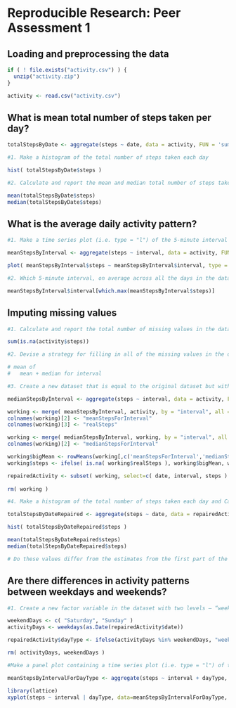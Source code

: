 # Reproducible Research: Peer Assessment 1


## Loading and preprocessing the data

```r
if ( ! file.exists("activity.csv") ) {
  unzip("activity.zip")
}

activity <- read.csv("activity.csv")
```

## What is mean total number of steps taken per day?

```r

totalStepsByDate <- aggregate(steps ~ date, data = activity, FUN = 'sum')

#1. Make a histogram of the total number of steps taken each day

hist( totalStepsByDate$steps )

#2. Calculate and report the mean and median total number of steps taken per day

mean(totalStepsByDate$steps)
median(totalStepsByDate$steps)

```

## What is the average daily activity pattern?

```r

#1. Make a time series plot (i.e. type = "l") of the 5-minute interval (x-axis) and the average number of steps taken, averaged across all days (y-axis)

meanStepsByInterval <- aggregate(steps ~ interval, data = activity, FUN = 'mean')

plot( meanStepsByInterval$steps ~ meanStepsByInterval$interval, type = "l" )

#2. Which 5-minute interval, on average across all the days in the dataset, contains the maximum number of steps?

meanStepsByInterval$interval[which.max(meanStepsByInterval$steps)]
```

## Imputing missing values

```r

#1. Calculate and report the total number of missing values in the dataset (i.e. the total number of rows with NAs)

sum(is.na(activity$steps))

#2. Devise a strategy for filling in all of the missing values in the dataset. The strategy does not need to be sophisticated. For example, you could use the mean/median for that day, or the mean for that 5-minute interval, etc.

# mean of 
#   mean + median for interval

#3. Create a new dataset that is equal to the original dataset but with the missing data filled in.

medianStepsByInterval <- aggregate(steps ~ interval, data = activity, FUN = 'median')

working <- merge( meanStepsByInterval, activity, by = "interval", all = TRUE )
colnames(working)[2] <- "meanStepsForInterval"
colnames(working)[3] <- "realSteps"

working <- merge( medianStepsByInterval, working, by = "interval", all = TRUE )
colnames(working)[2] <- "medianStepsForInterval"

working$bigMean <- rowMeans(working[,c('meanStepsForInterval','medianStepsForInterval')])
working$steps <- ifelse( is.na( working$realSteps ), working$bigMean, working$realSteps )

repairedActivity <- subset( working, select=c( date, interval, steps ) )
  
rm( working )

#4. Make a histogram of the total number of steps taken each day and Calculate and report the mean and median total number of steps taken per day. 

totalStepsByDateRepaired <- aggregate(steps ~ date, data = repairedActivity, FUN = 'sum')

hist( totalStepsByDateRepaired$steps )

mean(totalStepsByDateRepaired$steps)
median(totalStepsByDateRepaired$steps)

# Do these values differ from the estimates from the first part of the assignment? What is the impact of imputing missing data on the estimates of the total daily number of steps?

```

## Are there differences in activity patterns between weekdays and weekends?

```r

#1. Create a new factor variable in the dataset with two levels – “weekday” and “weekend” indicating whether a given date is a weekday or weekend day.

weekendDays <- c( "Saturday", "Sunday" )
activityDays <- weekdays(as.Date(repairedActivity$date))

repairedActivity$dayType <- ifelse(activityDays %in% weekendDays, "weekend", "weekday" )

rm( activityDays, weekendDays )

#Make a panel plot containing a time series plot (i.e. type = "l") of the 5-minute interval (x-axis) and the average number of steps taken, averaged across all weekday days or weekend days (y-axis). The plot should look something like the following, which was creating using simulated data:

meanStepsByIntervalForDayType <- aggregate(steps ~ interval + dayType, data = repairedActivity, FUN = 'mean')

library(lattice)
xyplot(steps ~ interval | dayType, data=meanStepsByIntervalForDayType, type = "l", ylab = "Number of steps", xlab = "Interval" )



```
